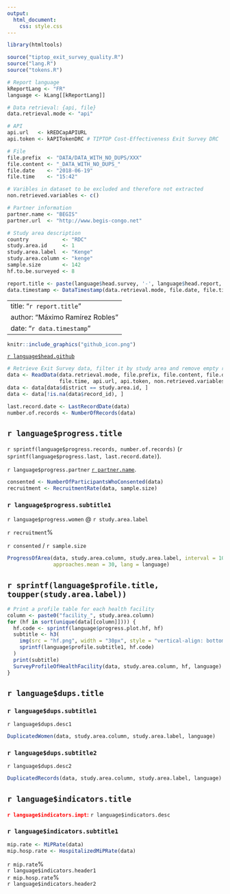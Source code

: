 ```yaml
---
output: 
  html_document: 
    css: style.css
---
```

```r
library(htmltools)

source("tiptop_exit_survey_quality.R")
source("lang.R")
source("tokens.R")

# Report language
kReportLang <- "FR"
language <- kLang[[kReportLang]]

# Data retrieval: {api, file}
data.retrieval.mode <- "api"

# API
api.url   <- kREDCapAPIURL
api.token <- kAPITokenDRC # TIPTOP Cost-Effectiveness Exit Survey DRC

# File
file.prefix  <- "DATA/DATA_WITH_NO_DUPS/XXX"
file.content <- "_DATA_WITH_NO_DUPS_"
file.date    <- "2018-06-19"
file.time    <- "15:42"

# Varibles in dataset to be excluded and therefore not extracted
non.retrieved.variables <- c()

# Partner information
partner.name <- "BEGIS"
partner.url  <- "http://www.begis-congo.net"

# Study area description
country           <- "RDC"
study.area.id     <- 1
study.area.label  <- "Kenge"
study.area.column <- "kenge"
sample.size       <- 142
hf.to.be.surveyed <- 8

report.title <- paste(language$head.survey, '-', language$head.report, ':', country, '-', study.area.label)
data.timestamp <- DataTimestamp(data.retrieval.mode, file.date, file.time)
```
---
title: "`r report.title`"
author: "Máximo Ramírez Robles"
date: "`r data.timestamp`"
---

```r
knitr::include_graphics("github_icon.png")
```
[`r language$head.github`](https://github.com/maxramirez84/r_tiptop_exit_survey_data_quality_report)

```r
# Retrieve Exit Survey data, filter it by study area and remove empty records
data <- ReadData(data.retrieval.mode, file.prefix, file.content, file.date, 
                 file.time, api.url, api.token, non.retrieved.variables)
data <- data[data$district == study.area.id, ]
data <- data[!is.na(data$record_id), ]

last.record.date <- LastRecordDate(data)
number.of.records <- NumberOfRecords(data)
```

## `r language$progress.title`

`r sprintf(language$progress.records, number.of.records)` 
(`r sprintf(language$progress.last, last.record.date)`).

`r language$progress.partner` [`r partner.name`](`r partner.url`).

```r
consented <- NumberOfParticipantsWhoConsented(data)
recruitment <- RecruitmentRate(data, sample.size)
```

### `r language$progress.subtitle1`

<div class="col-left text-center">
  `r language$progress.women` @ `r study.area.label`

  <span class="big-number">`r recruitment`%</span>

  `r consented` / `r sample.size`
</div>

```r
ProgressOfArea(data, study.area.column, study.area.label, interval = 10, 
               approaches.mean = 30, lang = language)
```

## `r sprintf(language$profile.title, toupper(study.area.label))`

```r
# Print a profile table for each health facility
column <- paste0("facility_", study.area.column)
for (hf in sort(unique(data[[column]]))) {
  hf.code <- sprintf(language$progress.plot.hf, hf)
  subtitle <- h3(
    img(src = "hf.png", width = "30px", style = "vertical-align: bottom;"),
    sprintf(language$profile.subtitle1, hf.code)
  )
  print(subtitle)
  SurveyProfileOfHealthFacility(data, study.area.column, hf, language)
}
```

## `r language$dups.title`

### `r language$dups.subtitle1`
`r language$dups.desc1`

```r
DuplicatedWomen(data, study.area.column, study.area.label, language)
```

### `r language$dups.subtitle2`
`r language$dups.desc2`

```r
DuplicatedRecords(data, study.area.column, study.area.label, language)
```

## `r language$indicators.title`

<span style="color: red"><b>`r language$indicators.impt`:</b></span>
`r language$indicators.desc`

### `r language$indicators.subtitle1`

<div class="col-container">
```r
mip.rate <- MiPRate(data)
mip.hosp.rate <- HospitalizedMiPRate(data)
```

<div class="col-left text-center">
  <div class="col-container">
  <div class="col-left col-bottom text-right vertical-small-padding text-color-medium-value">
  <span class="medium-number">`r mip.rate`%</span><br/>
  `r language$indicators.header1`
  </div>
  <div class="col-right text-left vertical-small-padding text-color-big-value">
  <span class="big-number">`r mip.hosp.rate`%</span><br/>
  `r language$indicators.header2`
  </div>
  </div>
</div>
<br/>
------
